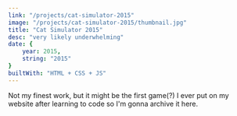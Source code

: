```yaml
---
link: "/projects/cat-simulator-2015"
image: "/projects/cat-simulator-2015/thumbnail.jpg"
title: "Cat Simulator 2015"
desc: "very likely underwhelming"
date: {
    year: 2015,
    string: "2015"
}
builtWith: "HTML + CSS + JS"
---
```


<p>
    Not my finest work, but it might be the first game(?) I ever put on my website
    after learning to code so I'm gonna archive it here.
</p>

<ProjectIFrame
    src="/projects/cat-simulator-2015/index.html"
    className="w-[42rem] h-[44rem]"
/>